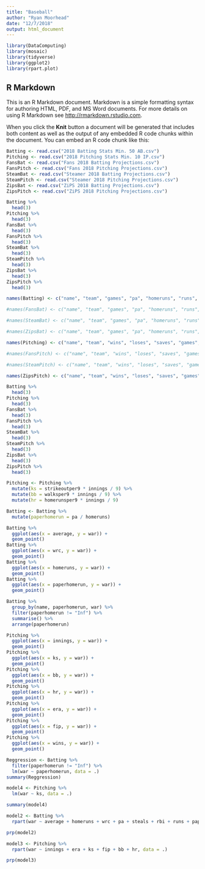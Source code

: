 ```yaml
---
title: "Baseball"
author: "Ryan Moorhead"
date: "12/7/2018"
output: html_document
---
```


```r
library(DataComputing)
library(mosaic)
library(tidyverse)
library(ggplot2)
library(rpart.plot)
```

## R Markdown

This is an R Markdown document. Markdown is a simple formatting syntax for authoring HTML, PDF, and MS Word documents. For more details on using R Markdown see <http://rmarkdown.rstudio.com>.

When you click the **Knit** button a document will be generated that includes both content as well as the output of any embedded R code chunks within the document. You can embed an R code chunk like this:

```r
Batting <- read.csv("2018 Batting Stats Min. 50 AB.csv")
Pitching <- read.csv("2018 Pitching Stats Min. 10 IP.csv")
FansBat <- read.csv("Fans 2018 Batting Projections.csv")
FansPitch <- read.csv("Fans 2018 Pitching Projections.csv")
SteamBat <- read.csv("Steamer 2018 Batting Projections.csv")
SteamPitch <- read.csv("Steamer 2018 Pitching Projections.csv")
ZipsBat <- read.csv("ZiPS 2018 Batting Projections.csv")
ZipsPitch <- read.csv("ZiPS 2018 Pitching Projections.csv")
```

```r
Batting %>%
  head(3)
Pitching %>%
  head(3)
FansBat %>%
  head(3)
FansPitch %>%
  head(3)
SteamBat %>%
  head(3)
SteamPitch %>%
  head(3)
ZipsBat %>%
  head(3)
ZipsPitch %>%
  head(3)
```

```r
names(Batting) <- c("name", "team", "games", "pa", "homeruns", "runs", "rbi", "steals", "walkpercentage", "strikeoutpercentage", "iso", "babip", "average", "obp", "slugging", "woba", "wrc", "bsr","oruns", "druns", "war", "playerid")

#names(FansBat) <- c("name", "team", "games", "pa", "homeruns", "runs", "rbi", "steals", "walkpercentage", "strikeoutpercentage", "iso", "babip", "average", "obp", "slugging", "woba", "wrc", "bsr","oruns", "druns", "war", "playerid")

#names(SteamBat) <- c("name", "team", "games", "pa", "homeruns", "runs", "rbi", "steals", "walkpercentage", "strikeoutpercentage", "iso", "babip", "average", "obp", "slugging", "woba", "wrc", "bsr","oruns", "druns", "war", "playerid")

#names(ZipsBat) <- c("name", "team", "games", "pa", "homeruns", "runs", "rbi", "steals", "walkpercentage", "strikeoutpercentage", "iso", "babip", "average", "obp", "slugging", "woba", "wrc", "bsr","oruns", "druns", "war", "playerid")

names(Pitching) <- c("name", "team", "wins", "loses", "saves", "games", "gamesstarted", "innings", "strikeoutper9", "walksper9", "homerunsper9", "babip", "lob", "gb", "hrperfb", "era", "fip", "xfip", "war", "playerid")

#names(FansPitch) <- c("name", "team", "wins", "loses", "saves", "games", "gamesstarted", "innings", "strikeoutper9", "walksper9", "homerunsper9", "babip", "lob", "gb", "hrperfb", "era", "fip", "xfip", "war", "playerid")

#names(SteamPitch) <- c("name", "team", "wins", "loses", "saves", "games", "gamesstarted", "innings", "strikeoutper9", "walksper9", "homerunsper9", "babip", "lob", "gb", "hrperfb", "era", "fip", "xfip", "war", "playerid")

names(ZipsPitch) <- c("name", "team", "wins", "loses", "saves", "games", "gamesstarted", "innings", "strikeoutper9", "walksper9", "homerunsper9", "babip", "lob", "gb", "hrperfb", "era", "fip", "xfip", "war", "playerid")
```

```r
Batting %>%
  head(3)
Pitching %>%
  head(3)
FansBat %>%
  head(3)
FansPitch %>%
  head(3)
SteamBat %>%
  head(3)
SteamPitch %>%
  head(3)
ZipsBat %>%
  head(3)
ZipsPitch %>%
  head(3)
```
```r
Pitching <- Pitching %>%
  mutate(ks = strikeoutper9 * innings / 9) %>%
  mutate(bb = walksper9 * innings / 9) %>%
  mutate(hr = homerunsper9 * innings / 9)
```

```r
Batting <- Batting %>%
  mutate(paperhomerun = pa / homeruns)
```

```r
Batting %>%
  ggplot(aes(x = average, y = war)) +
  geom_point()
Batting %>%
  ggplot(aes(x = wrc, y = war)) +
  geom_point()
Batting %>%
  ggplot(aes(x = homeruns, y = war)) +
  geom_point()
Batting %>%
  ggplot(aes(x = paperhomerun, y = war)) +
  geom_point()

Batting %>%
  group_by(name, paperhomerun, war) %>%
  filter(paperhomerun != "Inf") %>%
  summarise() %>%
  arrange(paperhomerun)
```

```r
Pitching %>%
  ggplot(aes(x = innings, y = war)) +
  geom_point()
Pitching %>%
  ggplot(aes(x = ks, y = war)) +
  geom_point()
Pitching %>%
  ggplot(aes(x = bb, y = war)) +
  geom_point()
Pitching %>%
  ggplot(aes(x = hr, y = war)) +
  geom_point()
Pitching %>%
  ggplot(aes(x = era, y = war)) +
  geom_point()
Pitching %>%
  ggplot(aes(x = fip, y = war)) +
  geom_point()
Pitching %>%
  ggplot(aes(x = wins, y = war)) +
  geom_point()
```

```r

Reggression <- Batting %>%
  filter(paperhomerun != "Inf") %>%
  lm(war ~ paperhomerun, data = .)
summary(Reggression)
```
```r

model4 <- Pitching %>%
  lm(war ~ ks, data = .)

summary(model4)
```

```r
model2 <- Batting %>%
  rpart(war ~ average + homeruns + wrc + pa + steals + rbi + runs + paperhomerun, data = .)

prp(model2)
```

```r
model3 <- Pitching %>%
  rpart(war ~ innings + era + ks + fip + bb + hr, data = .)

prp(model3)
```
